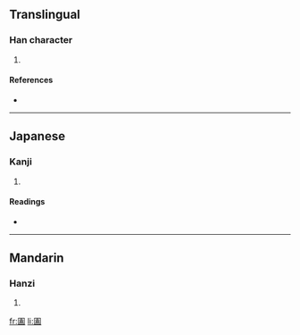 ==Translingual==

===Han character===
{{Han char|rn=31|rad=囗|as=10|sn=13|four=6010<sub>7</sub>|canj=田土戈廿 (WGIT)}}

# {{defn|Han}}

====References====
* {{Han ref|kx=0220.100|dkj=04820|dj=0452.010|hdz=10724.010|uh=5714|ud=22292|bh=DCE1|bd=56545}}

----

==Japanese==

===Kanji===
{{ja-kanji|grade=|rs=囗10}}

# {{defn|Japanese}}

====Readings====
* {{ja-readings|on=[[おう]] (ō), [[よう]] (yō)|kun=}}

----

==Mandarin==

===Hanzi===
{{cmn-hanzi|pin=[[è]] ([[e4]])|wg=o<sup>4</sup>}}

# {{defn|Mandarin}}

[[fr:圔]]
[[li:圔]]